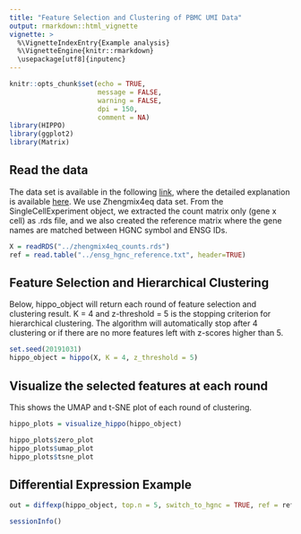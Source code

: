 ```yaml
---
title: "Feature Selection and Clustering of PBMC UMI Data"
output: rmarkdown::html_vignette
vignette: >
  %\VignetteIndexEntry{Example analysis}
  %\VignetteEngine{knitr::rmarkdown}
  \usepackage[utf8]{inputenc}
---
```


```r
knitr::opts_chunk$set(echo = TRUE,
                      message = FALSE,
                      warning = FALSE,
                      dpi = 150,
                      comment = NA)
library(HIPPO)
library(ggplot2)
library(Matrix)
```

## Read the data

The data set is available in the following [link](http://imlspenticton.uzh.ch/robinson_lab/DuoClustering2018/DuoClustering2018.tar.gz), where the detailed explanation is available [here](https://github.com/markrobinsonuzh/scRNAseq_clustering_comparison). We use Zhengmix4eq data set. From the SingleCellExperiment object, we extracted the count matrix only (gene x cell) as .rds file, and we also created the reference matrix where the gene names are matched between HGNC symbol and ENSG IDs. 

```r
X = readRDS("../zhengmix4eq_counts.rds")
ref = read.table("../ensg_hgnc_reference.txt", header=TRUE)
```

## Feature Selection and Hierarchical Clustering

Below, hippo_object will return each round of feature selection and clustering result. K = 4 and z-threshold = 5 is the stopping criterion for hierarchical clustering. The algorithm will automatically stop after 4 clustering or if there are no more features left with z-scores higher than 5.

```r
set.seed(20191031)
hippo_object = hippo(X, K = 4, z_threshold = 5)
```

## Visualize the selected features at each round

This shows the UMAP and t-SNE plot of each round of clustering. 

```r
hippo_plots = visualize_hippo(hippo_object)
```

```r
hippo_plots$zero_plot
hippo_plots$umap_plot
hippo_plots$tsne_plot
```

## Differential Expression Example

```r
out = diffexp(hippo_object, top.n = 5, switch_to_hgnc = TRUE, ref = ref)
```

```r
sessionInfo()
```
